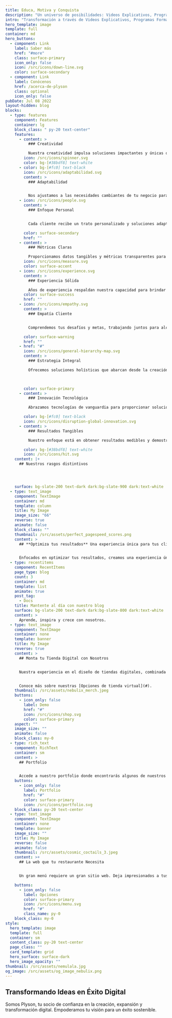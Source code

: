 ```yaml
---
title: Educa, Motiva y Conquista
description: "Un universo de posibilidades: Videos Explicativos, Programas Formativos y Marketing Digital"
intro: "Transformación a través de Videos Explicativos, Programas Formativos y Marketing Digital"
hero_template: image
template: full
container: md
hero_buttons:
  - component: Link
    label: Saber más
    href: "#more"
    class: surface-primary
    icon_only: false
    icon: /src/icons/down-line.svg
    color: surface-secondary
  - component: Link
    label: Conócenos
    href: /acerca-de-plyson
    class: optional
    icon_only: false
pubDate: Jul 08 2022
layout-hidden: blog
blocks:
  - type: features
    component: Features
    container: lg
    block_class: " py-20 text-center"
    features:
      - content: >
          ### Creatividad

          Nuestra creatividad impulsa soluciones impactantes y únicas que destacan en un mundo digital saturado.
        icon: /src/icons/spinner.svg
        color: bg-[#38bdf8] text-white
      - color: bg-[#fc0] text-black
        icon: /src/icons/adaptabilidad.svg
        content: >
          ### Adaptabilidad


          Nos ajustamos a las necesidades cambiantes de tu negocio para lograr resultados excepcionales.
      - icon: /src/icons/people.svg
        content: >
          ### Enfoque Personal


          Cada cliente recibe un trato personalizado y soluciones adaptadas a sus objetivos únicos.

        color: surface-secondary
        href: ""
      - content: >
          ### Métricas Claras

          Proporcionamos datos tangibles y métricas transparentes para medir el éxito y optimizar estrategias.
        icon: /src/icons/measure.svg
        color: surface-accent
      - icon: /src/icons/experience.svg
        content: >
          ### Experiencia Sólida

          Años de experiencia respaldan nuestra capacidad para brindar soluciones efectivas en marketing y formación.
        color: surface-success
        href: ""
      - icon: /src/icons/empathy.svg
        content: >
          ### Empatía Cliente


          Comprendemos tus desafíos y metas, trabajando juntos para alcanzar el éxito de tu negocio.

        color: surface-warning
        href: ""
      - href: "#"
        icon: /src/icons/general-hierarchy-map.svg
        content: >
          ### Estrategia Integral

          Ofrecemos soluciones holísticas que abarcan desde la creación de contenido hasta estrategias digitales.


          
        color: surface-primary
      - content: >
          ### Innovación Tecnológica

          Abrazamos tecnologías de vanguardia para proporcionar soluciones eficientes y atractivas.

        color: bg-[#fc0] text-black
        icon: /src/icons/disruption-global-innovation.svg
      - content: >
          ### Resultados Tangibles

          Nuestro enfoque está en obtener resultados medibles y demostrables que impulsen el éxito empresarial.

        color: bg-[#38bdf8] text-white
        icon: /src/icons/hit.svg
    content: |+
      ## Nuestros rasgos distintivos




    surface: bg-slate-200 text-dark dark:bg-slate-900 dark:text-white
  - type: text_image
    component: TextImage
    container: md
    template: column
    title: My Image
    image_size: "66"
    reverse: true
    animate: false
    block_class: ""
    thumbnail: /src/assets/perfect_pagespeed_scores.png
    content: >
      ## **Optimiza tus resultados** Una experiencia única para tus clientes


      Enfocados en optimizar tus resultados, creamos una experiencia única para tus clientes, llevando tu negocio al siguiente nivel de éxito.
  - type: recentitems
    component: RecentItems
    page_type: blog
    count: 3
    container: md
    template: list
    animate: true
    post_tag:
      - Docs
    title: Mantente al día con nuestro blog
    surface: bg-slate-200 text-dark dark:bg-slate-800 dark:text-white
    content: >
      Aprende, inspira y crece con nosotros.
  - type: text_image
    component: TextImage
    container: none
    template: banner
    title: My Image
    reverse: true
    content: >
      ## Monta tu Tienda Digital con Nosotros


      Nuestra experiencia en el diseño de tiendas digitales, combinada con estrategias de marketing efectivas, te proporciona la base sólida que necesitas para llevar tu negocio al siguiente nivel. No importa si vendes productos o servicios, nuestra solución personalizada se adapta a tus necesidades específicas.


      Conoce más sobre nuestras [Opciones de tienda virtual](#).
    thumbnail: /src/assets/nebulix_merch.jpeg
    buttons:
      - icon_only: false
        label: Demo
        href: "#"
        icon: /src/icons/shop.svg
        color: surface-primary
    aspect: ""
    image_size: ""
    animate: false
    block_class: my-0
  - type: rich_text
    component: RichText
    container: sm
    content: >
      ## Portfolio


      Accede a nuestro portfolio donde encontrarás algunos de nuestros trabajos más recientes.
    buttons:
      - icon_only: false
        label: Portfolio
        href: "#"
        color: surface-primary
        icon: /src/icons/portfolio.svg
    block_class: py-20 text-center
  - type: text_image
    component: TextImage
    container: none
    template: banner
    image_size: ""
    title: My Image
    reverse: false
    animate: false
    thumbnail: /src/assets/cosmic_coctails_3.jpeg
    content: >+
      ## La web que tu restaurante Necesita


      Un gran menú requiere un gran sitio web. Deja impresionados a tus clientes y bríndales una experiencia única con tu propia página o aplicación web.

    buttons:
      - icon_only: false
        label: Opciones
        color: surface-primary
        icon: /src/icons/menu.svg
        href: "#"
        class_name: py-0
    block_class: my-0
style:
  hero_template: image
  template: full
  container: sm
  content_class: py-20 text-center
  page_class: ""
  card_template: grid
  hero_surface: surface-dark
  hero_image_opacity: ""
thumbnail: /src/assets/nemulala.jpg
og_image: /src/assets/og_image_nebulix.png
---
```


## Transformando Ideas en Éxito Digital

Somos Plyson, tu socio de confianza en la creación, expansión y transformación digital. Empoderamos tu visión para un éxito sostenible.